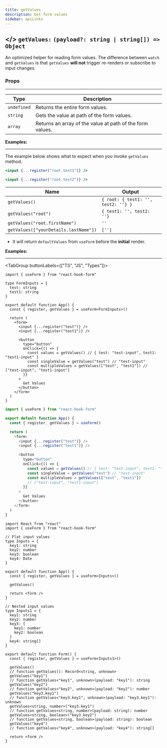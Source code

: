 ```yaml
---
title: getValues
description: Get form values
sidebar: apiLinks
---
```


## \</> `getValues:` <TypeText>`(payload?: string | string[]) => Object`</TypeText>

An optimized helper for reading form values. The difference between `watch` and `getValues` is that `getValues` **will not** trigger re-renders or subscribe to input changes.

### Props

---

| Type        | Description                                               |
| ----------- | --------------------------------------------------------- |
| `undefined` | Returns the entire form values.                           |
| `string`    | Gets the value at path of the form values.                |
| `array`     | Returns an array of the value at path of the form values. |

**Examples:**

---

The example below shows what to expect when you invoke `getValues` method.

```jsx copy
<input {...register("root.test1")} />

<input {...register("root.test2")} />
```

| Name                                  | Output                              |
| ------------------------------------- | ----------------------------------- |
| `getValues()`                         | `{ root: { test1: '', test2: ''} }` |
| `getValues("root")`                   | `{ test1: '', test2: ''}`           |
| `getValues("root.firstName")`         | `''`                                |
| `getValues(["yourDetails.lastName"])` | `['']`                              |

<Admonition type="important" title="Rules">

- It will return `defaultValues` from `useForm` before the **initial** render.

</Admonition>

**Examples:**

---

<TabGroup buttonLabels={["TS", "JS", "Types"]}>

```tsx copy sandbox="https://codesandbox.io/s/react-hook-form-v7-ts-getvalues-txsfg"
import { useForm } from "react-hook-form"

type FormInputs = {
  test: string
  test1: string
}

export default function App() {
  const { register, getValues } = useForm<FormInputs>()

  return (
    <form>
      <input {...register("test")} />
      <input {...register("test1")} />

      <button
        type="button"
        onClick={() => {
          const values = getValues() // { test: "test-input", test1: "test1-input" }
          const singleValue = getValues("test") // "test-input"
          const multipleValues = getValues(["test", "test1"]) // ["test-input", "test1-input"]
        }}
      >
        Get Values
      </button>
    </form>
  )
}
```

```javascript copy sandbox="https://codesandbox.io/s/react-hook-form-v7-getvalues-2eioh"
import { useForm } from "react-hook-form"

export default function App() {
  const { register, getValues } = useForm()

  return (
    <form>
      <input {...register("test")} />
      <input {...register("test1")} />

      <button
        type="button"
        onClick={() => {
          const values = getValues() // { test: "test-input", test1: "test1-input" }
          const singleValue = getValues("test") // "test-input"
          const multipleValues = getValues(["test", "test1"])
          // ["test-input", "test1-input"]
        }}
      >
        Get Values
      </button>
    </form>
  )
}
```

```tsx copy sandbox="https://codesandbox.io/s/react-hook-form-v7-ts-getvalues-txsfg"
import React from "react"
import { useForm } from "react-hook-form"

// Flat input values
type Inputs = {
  key1: string
  key2: number
  key3: boolean
  key4: Date
}

export default function App() {
  const { register, getValues } = useForm<Inputs>()

  getValues()

  return <form />
}

// Nested input values
type Inputs1 = {
  key1: string
  key2: number
  key3: {
    key1: number
    key2: boolean
  }
  key4: string[]
}

export default function Form() {
  const { register, getValues } = useForm<Inputs1>()

  getValues()
  // function getValues(): Record<string, unknown>
  getValues("key1")
  // function getValues<"key1", unknown>(payload: "key1"): string
  getValues("key2")
  // function getValues<"key2", unknown>(payload: "key2"): number
  getValues("key3.key1")
  // function getValues<"key3.key1", unknown>(payload: "key3.key1"): unknown
  getValues<string, number>("key3.key1")
  // function getValues<string, number>(payload: string): number
  getValues<string, boolean>("key3.key2")
  // function getValues<string, boolean>(payload: string): boolean
  getValues("key4")
  // function getValues<"key4", unknown>(payload: "key4"): string[]

  return <form />
}
```

</TabGroup>
